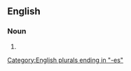 {{also|agri-businesses}}

==English==

===Noun===
{{head|en|noun form}}

# {{plural of|en|agribusiness}}

[[Category:English plurals ending in "-es"]]